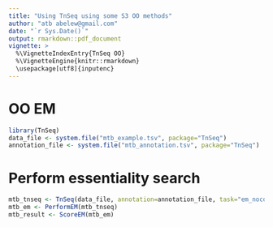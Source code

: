 ```yaml
---
title: "Using TnSeq using some S3 OO methods"
author: "atb abelew@gmail.com"
date: "`r Sys.Date()`"
output: rmarkdown::pdf_document
vignette: >
  %\VignetteIndexEntry{TnSeq OO}
  %\VignetteEngine{knitr::rmarkdown}
  \usepackage[utf8]{inputenc}
---
```


# OO EM

```r

library(TnSeq)
data_file <- system.file("mtb_example.tsv", package="TnSeq")
annotation_file <- system.file("mtb_annotation.tsv", package="TnSeq")

```

# Perform essentiality search

```r

mtb_tnseq <- TnSeq(data_file, annotation=annotation_file, task="em_nocov")
mtb_em <- PerformEM(mtb_tnseq)
mtb_result <- ScoreEM(mtb_em)

```
